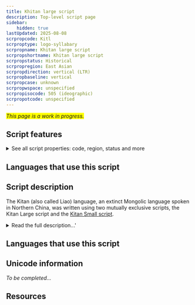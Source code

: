 ```yaml
---
title: Khitan large script
description: Top-level script page
sidebar:
    hidden: true
lastUpdated: 2025-08-08
scrpropcode: Kitl
scrproptype: logo-syllabary
scrpropname: Khitan large script
scrpropshortname: Khitan large script
scrpropstatus: Historical
scrpropregion: East Asian
scrpropdirection: vertical (LTR)
scrpropbaseline: vertical
scrpropcase: unknown
scrpropwspace: unspecified
scrpropisocode: 505 (ideographic)
scrpropotcode: unspecified
---
```


<span style='background-color:yellow'>_This page is a work in progress._</span>


## Script features

<details>
<summary> See all script properties: code, region, status and more</summary>
<ScriptInfo />
</details>

## Languages that use this script

<WsList script='Kitl' wsMax='5' />

## Script description

The Kitan (also called Liao) language, an extinct Mongolic language spoken in Northern China, was written using two mutually exclusive scripts, the Kitan Large script and the [Kitan Small script](/scrlang/script-kitl).

<details>
<summary>Read the full description...'</summary>The Kitan Large script was created in 920 at the request of the Emperor Taizu. It was written in vertical columns using between 830-1000 characters. There is some debate as to whether the _Gu taishi mingshi ji_ inscription, which has been lost, was genuine or not. The controversy surrounding this inscription calls into question the reliability of about 170 characters.

Almost all attested examples of the script are in the form of inscriptions, with the exception of a manuscript book held at the Institute of Oriental Manuscripts of the Russian Academy of Sciences, Saint Petersburg.

Most Kitan Large characters were logograms, but ideograms and syllabograms may also have been used to fulfill grammatical functions. Some characters were based on Chinese characters but most were novel creations.

The Khitan Empire was destroyed in 1125 AD by the Jurchen, who continued to use the script until 1191 when it was suppressed by an imperial order.

Neither of the Kitan scripts has been fully deciphered.
</details>

## Languages that use this script

<WsList script='Kitl' wsMax='5' />

## Unicode information

_To be completed..._

## Resources

<ScriptResources detailSummary='seemore' />

